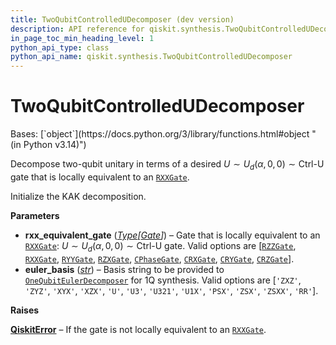 ```yaml
---
title: TwoQubitControlledUDecomposer (dev version)
description: API reference for qiskit.synthesis.TwoQubitControlledUDecomposer in the dev version of qiskit
in_page_toc_min_heading_level: 1
python_api_type: class
python_api_name: qiskit.synthesis.TwoQubitControlledUDecomposer
---
```


# TwoQubitControlledUDecomposer

<Class id="qiskit.synthesis.TwoQubitControlledUDecomposer" isDedicatedPage={true} github="https://github.com/Qiskit/qiskit/tree/main/qiskit/synthesis/two_qubit/two_qubit_decompose.py#L268-L317" signature="qiskit.synthesis.TwoQubitControlledUDecomposer(rxx_equivalent_gate, euler_basis='ZXZ')" modifiers="class">
  Bases: [`object`](https://docs.python.org/3/library/functions.html#object "(in Python v3.14)")

  Decompose two-qubit unitary in terms of a desired $U \sim U_d(\alpha, 0, 0) \sim \text{Ctrl-U}$ gate that is locally equivalent to an [`RXXGate`](qiskit.circuit.library.RXXGate "qiskit.circuit.library.RXXGate").

  Initialize the KAK decomposition.

  **Parameters**

  *   **rxx\_equivalent\_gate** ([*Type*](circuit_classical#qiskit.circuit.classical.types.Type "qiskit.circuit.classical.types.Type")*\[*[*Gate*](qiskit.circuit.Gate "qiskit.circuit.Gate")*]*) – Gate that is locally equivalent to an [`RXXGate`](qiskit.circuit.library.RXXGate "qiskit.circuit.library.RXXGate"): $U \sim U_d(\alpha, 0, 0) \sim \text{Ctrl-U}$ gate. Valid options are \[[`RZZGate`](qiskit.circuit.library.RZZGate "qiskit.circuit.library.RZZGate"), [`RXXGate`](qiskit.circuit.library.RXXGate "qiskit.circuit.library.RXXGate"), [`RYYGate`](qiskit.circuit.library.RYYGate "qiskit.circuit.library.RYYGate"), [`RZXGate`](qiskit.circuit.library.RZXGate "qiskit.circuit.library.RZXGate"), [`CPhaseGate`](qiskit.circuit.library.CPhaseGate "qiskit.circuit.library.CPhaseGate"), [`CRXGate`](qiskit.circuit.library.CRXGate "qiskit.circuit.library.CRXGate"), [`CRYGate`](qiskit.circuit.library.CRYGate "qiskit.circuit.library.CRYGate"), [`CRZGate`](qiskit.circuit.library.CRZGate "qiskit.circuit.library.CRZGate")].
  *   **euler\_basis** ([*str*](https://docs.python.org/3/library/stdtypes.html#str "(in Python v3.14)")) – Basis string to be provided to [`OneQubitEulerDecomposer`](qiskit.synthesis.OneQubitEulerDecomposer "qiskit.synthesis.OneQubitEulerDecomposer") for 1Q synthesis. Valid options are \[`'ZXZ'`, `'ZYZ'`, `'XYX'`, `'XZX'`, `'U'`, `'U3'`, `'U321'`, `'U1X'`, `'PSX'`, `'ZSX'`, `'ZSXX'`, `'RR'`].

  **Raises**

  [**QiskitError**](exceptions#qiskit.exceptions.QiskitError "qiskit.exceptions.QiskitError") – If the gate is not locally equivalent to an [`RXXGate`](qiskit.circuit.library.RXXGate "qiskit.circuit.library.RXXGate").
</Class>

